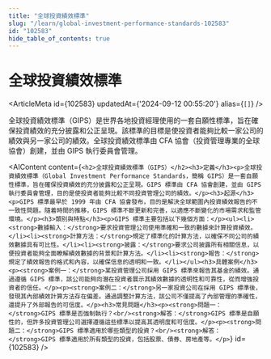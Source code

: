 ```yaml
---
title: "全球投資績效標準"
slug: "/learn/global-investment-performance-standards-102583"
id: "102583"
hide_table_of_contents: true
---
```



# 全球投資績效標準

<ArticleMeta id={102583} updatedAt={'2024-09-12 00:55:20'} alias={`[]`} />
<div className='border-solid border-b border-t-0 my-4 border-[var(--ifm-color-gray-300)]' />

全球投資績效標準（GIPS）是世界各地投資經理使用的一套自願性標準，旨在確保投資績效的充分披露和公正呈現。該標準的目標是使投資者能夠比較一家公司的績效與另一家公司的績效。全球投資績效標準由 CFA 協會（投資管理專業的全球協會）創建，並由 GIPS 執行委員會管理。

<AIContent content={`<h2>全球投資績效標準（GIPS）</h2><h3>定義</h3><p>全球投資績效標準（Global Investment Performance Standards，簡稱 GIPS）是一套自願性標準，旨在確保投資績效的充分披露和公正呈現。GIPS 標準由 CFA 協會創建，並由 GIPS 執行委員會管理，目的是使投資者能夠比較不同投資管理公司的績效。</p><h3>起源</h3><p>GIPS 標準最早於 1999 年由 CFA 協會發布，目的是解決全球範圍內投資績效報告的不一致性問題。隨着時間的推移，GIPS 標準不斷更新和完善，以適應不斷變化的市場需求和監管環境。</p><h3>類別與特點</h3><p>GIPS 標準主要包括以下幾個方面：</p><ul><li><strong>數據輸入：</strong>要求投資管理公司使用準確和一致的數據來計算投資績效。</li><li><strong>計算方法：</strong>規定了標準化的計算方法，以確保不同公司的績效數據具有可比性。</li><li><strong>披露：</strong>要求公司披露所有相關信息，以便投資者能夠全面瞭解績效數據的背景和計算方法。</li><li><strong>報告：</strong>規定了績效報告的格式和內容，以確保信息的透明和一致。</li></ul><h3>具體案例</h3><p><strong>案例一：</strong>某投資管理公司採用 GIPS 標準來報告其基金的績效。通過遵循 GIPS 標準，該公司能夠向潛在投資者展示其績效數據的透明性和可靠性，從而增強投資者的信任。</p><p><strong>案例二：</strong>另一家投資公司在採用 GIPS 標準後，發現其內部績效計算方法存在偏差。通過調整計算方法，該公司不僅提高了內部管理的準確性，還提升了外部報告的可信度。</p><h3>常見問題</h3><p><strong>問題一：</strong>GIPS 標準是否強制執行？<br/><strong>解答：</strong>GIPS 標準是自願性的，但許多投資管理公司選擇遵循這些標準以提高其透明度和可信度。</p><p><strong>問題二：</strong>GIPS 標準適用於哪些類型的投資？<br/><strong>解答：</strong>GIPS 標準適用於所有類型的投資，包括股票、債券、房地產等。</p>`} id={102583} />
